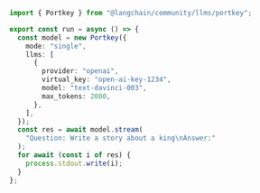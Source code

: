 ```typescript
import { Portkey } from "@langchain/community/llms/portkey";

export const run = async () => {
  const model = new Portkey({
    mode: "single",
    llms: [
      {
        provider: "openai",
        virtual_key: "open-ai-key-1234",
        model: "text-davinci-003",
        max_tokens: 2000,
      },
    ],
  });
  const res = await model.stream(
    "Question: Write a story about a king\nAnswer:"
  );
  for await (const i of res) {
    process.stdout.write(i);
  }
};
```